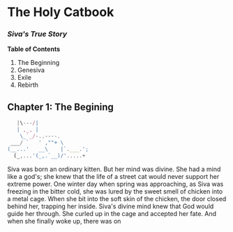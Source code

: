 # The Holy Catbook

### _Siva's True Story_

**Table of Contents**

1. The Beginning
2. Genesiva
3. Exile
4. Rebirth

## Chapter 1: The Begining

```javascript
   |\---/|
   | ,_, |
    \_`_/-..----.
 ___/ `   ' ,""+ \    
(__...'   __\    |`.___.';
  (_,...'(_,.`__)/'.....+
```

Siva was born an ordinary kitten. But her mind was divine. She had a mind like a god's; she knew that the life of a street cat would never support her extreme power. One winter day when spring was approaching, as Siva was freezing in the bitter cold, she was lured by the sweet smell of chicken into a metal cage. When she bit into the soft skin of the chicken, the door closed behind her, trapping her inside. Siva's divine mind knew that God would guide her through. She curled up in the cage and accepted her fate. And when she finally woke up, there was on